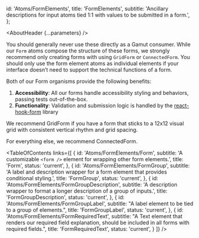 

  id: 'Atoms/FormElements',
  title: 'FormElements',
  subtitle:
    'Ancillary descriptions for input atoms tied 1:1 with values to be submitted in a form.',
};

<Meta title="Atoms/FormElements/About" />

<AboutHeader {...parameters} />

You should generally never use these directly as a Gamut consumer. While our `Form` atoms compose the structure of these forms, we strongly recommend only creating forms with using `GridForm` or `ConnectedForm`. You should only use the form element atoms as individual elements if your interface doesn’t need to support the technical functions of a form.

Both of our Form organisms provide the following benefits:

1. **Accessibility**: All our forms handle accessibility styling and behaviors, passing tests out-of-the-box.
2. **Functionality**: Validation and submission logic is handled by the [react-hook-form](https://react-hook-form.com) library

We recommend <LinkTo kind='Organisms/GridForm'>GridForm</LinkTo> if you have a form that sticks to a 12x12 visual grid with consistent vertical rhythm and grid spacing.

For everything else, we recommend <LinkTo kind='Organisms/ConnectedForm'>ConnectedForm</LinkTo>.


<TableOfContents
  links={[
    {
      id: 'Atoms/FormElements/Form',
      subtitle: 'A customizable `<form />` element for wrapping other form elements.',
      title: 'Form',
      status: 'current',
    },
    {
      id: 'Atoms/FormElements/FormGroup',
      subtitle: 'A label and description wrapper for a form element that provides conditional styling.',
      title: 'FormGroup',
      status: 'current',
    },
    {
      id: 'Atoms/FormElements/FormGroupDescription',
      subtitle: 'A description wrapper to format a longer description of a group of inputs.',
      title: 'FormGroupDescription',
      status: 'current',
    },
    {
      id: 'Atoms/FormElements/FormGroupLabel',
      subtitle: "A label element to be tied to a group of elements.",
      title: 'FormGroupLabel',
      status: 'current',
    },
    {
      id: 'Atoms/FormElements/FormRequiredText',
      subtitle: "A Text element that renders our required field explanation, should be included in all forms with required fields.",
      title: 'FormRequiredText',
      status: 'current',
    }
  ]}
/>




